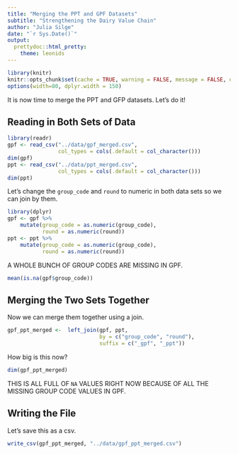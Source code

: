 ```yaml
---
title: "Merging the PPT and GPF Datasets"
subtitle: "Strengthening the Dairy Value Chain"
author: "Julia Silge"
date: "`r Sys.Date()`"
output:
  prettydoc::html_pretty:
    theme: leonids
---
```


```r
library(knitr)
knitr::opts_chunk$set(cache = TRUE, warning = FALSE, message = FALSE, dpi = 180)
options(width=80, dplyr.width = 150)
```

It is now time to merge the PPT and GFP datasets. Let's do it!

## Reading in Both Sets of Data

```r
library(readr)
gpf <- read_csv("../data/gpf_merged.csv", 
                col_types = cols(.default = col_character()))
dim(gpf)
ppt <- read_csv("../data/ppt_merged.csv", 
                col_types = cols(.default = col_character()))
dim(ppt)
```

Let's change the `group_code` and `round` to numeric in both data sets so we can join by them.

```r
library(dplyr)
gpf <- gpf %>%
    mutate(group_code = as.numeric(group_code),
           round = as.numeric(round))
ppt <- ppt %>%
    mutate(group_code = as.numeric(group_code),
           round = as.numeric(round))
```

A WHOLE BUNCH OF GROUP CODES ARE MISSING IN GPF.

```r
mean(is.na(gpf$group_code))
```


## Merging the Two Sets Together

Now we can merge them together using a join.

```r
gpf_ppt_merged <-  left_join(gpf, ppt, 
                             by = c("group_code", "round"),
                             suffix = c("_gpf", "_ppt"))
```

How big is this now?

```r
dim(gpf_ppt_merged)
```

THIS IS ALL FULL OF `NA` VALUES RIGHT NOW BECAUSE OF ALL THE MISSING GROUP CODE VALUES IN GPF.

## Writing the File

Let's save this as a csv.

```r
write_csv(gpf_ppt_merged, "../data/gpf_ppt_merged.csv")
```

